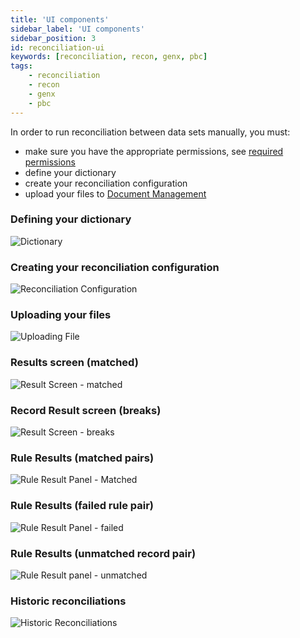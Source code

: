 ```yaml
---
title: 'UI components'
sidebar_label: 'UI components'
sidebar_position: 3
id: reconciliation-ui
keywords: [reconciliation, recon, genx, pbc]
tags:
    - reconciliation
    - recon
    - genx
    - pbc
---
```


In order to run reconciliation between data sets manually, you must:

- make sure you have the appropriate permissions, see [required permissions](/develop/business-components/reconciliation/reconciliation-ui/reconciliation-permissions/)
- define your dictionary
- create your reconciliation configuration
- upload your files to [Document Management](/develop/business-components/doc-management/)

### Defining your dictionary

![Dictionary](/img/pbc-reconciliation/ui/01_dictionary.png)

### Creating your reconciliation configuration

![Reconciliation Configuration](/img/pbc-reconciliation/ui/02_configuration.png)

### Uploading your files

![Uploading File](/img/pbc-reconciliation/ui/03_uploading-file.png)

### Results screen (matched)

![Result Screen - matched](/img/pbc-reconciliation/ui/04_record-results-screen-matched.png)

### Record Result screen (breaks)

![Result Screen - breaks](/img/pbc-reconciliation/ui/05_record-result-screen-break.png)

### Rule Results (matched pairs)

![Rule Result Panel - Matched](/img/pbc-reconciliation/ui/06_rule-result-screen-matched.png)

### Rule Results (failed rule pair)

![Rule Result Panel - failed](/img/pbc-reconciliation/ui/07_rule-result-screen-failed.png)

### Rule Results (unmatched record pair)

![Rule Result panel - unmatched](/img/pbc-reconciliation/ui/08_rule-result-screen-unmatched-record.png)

### Historic reconciliations

![Historic Reconciliations](/img/pbc-reconciliation/ui/09_historic-reconciliation-panel.png)
